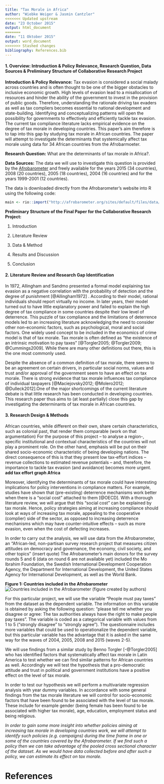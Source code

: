 ```yaml
---
title: "Tax Morale in Africa"
author: "Wiebke Weiger & Jasmin Cantzler"
<<<<<<< Updated upstream
date: "23 October 2015"
output: html_document
=======
date: "11 Oktober 2015"
output: word_document
>>>>>>> Stashed changes
bibliography: References.bib
---
```




#### 1. Overview: Introduction & Policy Relevance, Research Question, Data Sources & Preliminary Structure of Collaborative Research Project

**Introduction & Policy Relevance:**
Tax evasion is considered a social malady across countries and is often thought to be one of the bigger obstacles to inclusive economic growth. High levels of evasion lead to a misallocation of resources and hinder the ability of the government to invest in the provision of public goods. Therefore, understanding the rationale driving tax evaders as well as tax compliers becomes essential to national development and state-building. Identifying and conceptualizing patterns will open the possibility for governments to effectively and efficiently tackle tax evasion. The current tax compliance literature lacks empirical evidence on the degree of tax morale in developing countries. This paper's aim therefore is to tap into this gap by studying tax morale in African countries. The paper will attempt to investigate the determinants that systemically affect tax morale using data for 34 African countries from the Afrobarmoeter.

**Research Question:** 
What are the determinants of tax morale in Africa?. 

**Data Sources:** 
The data we will use to investigate this question is provided by the [Afrobarometer](http://www.afrobarometer.org/) and freely available for the years 2015 (34 countries), 2008 (20 countries), 2005 (18 countries), 2004 (16 countries) and for the years 1999-2001 (12 countries).

The data is downloaded directly from the Afrobarometer's website into R using the following code:

```r
main <- rio::import("http://afrobarometer.org/sites/default/files/data/round-5/merged_r5_data_0.sav")
```



**Preliminary Structure of the Final Paper for the Collaborative Research Project:**

1. Introduction

2. Literature Review

3. Data & Method

4. Results and Discussion

5. Conclusion

#### 2. Literature Review and Research Gap Identification

In 1972, Allingham and Sandmo presented a formal model explaining tax evasion as a negative correlation with the probability of detection and the degree of punishment [@Allingham1972] . According to their model, rational individuals should report virtually no income. In later years, their model turned out to have little explanatory power and failed to explain the high degree of tax compliance in some countries despite their low level of deterrence. This puzzle of tax compliance and the limitations of deterrence models led to an increasing literature acknowledging the need to consider other non-economic factors, such as psychological, moral and social factors. One widely used concept to be included in the economics of crime model is that of tax morale. Tax morale is often defined as "the existence of an intrinsic motivation to pay taxes" [@Torgler2005; @Torgler2009; @Cummings2009]. While there are many other definitions out there, this is the one most commonly used. 

Despite the absence of a common definition of tax morale, there seems to be an agreement on certain drivers, in particular social norms, values and trust and/or approval of the government seem to have an effect on tax morale. There is strong evidence that tax morale influences tax compliance of individual taxpayers 
[@Maciejovsky2012; @Molero2012; @Dulleck2012].One of the major shortcomings of the current literature debate is that little research has been conducted in developing countries. This research paper thus aims to (at least partially) close this gap by investigating the determinants of tax morale in African countries. 

#### 3. Research Design & Methods
African countries, while different on their own, share certain characteristics, such as colonial past, that render them comparable (work on that argumentation) For the purpose of this project – to analyse a region-, specific institutional and contextual characteristics of the countries will not play a prominent role. On the other hand, emphasis will be put on their shared socio-economic characteristic of being developing nations. The direct consequence of this is that they present low tax-effort indices – revenue collections to estimated revenue potentials – and, therefore, the importance to tackle tax evasion (and avoidance) becomes more urgent. **add tax effort graph Africa**

Moreover, identifying the determinants of tax morale could have interesting implications for policy interventions in compliance matters. For example, studies have shown that (pre-existing) deterrence mechanisms work better when there is a "social cost" attached to them [@OECD]. With a thorough literature review, we will argue that this "social cost" can be explained by tax morale. Hence, policy strategies aiming at increasing compliance should look at ways of increasing tax morale, appealing to the cooperative (complier) side of the sector, as opposed to increasing deterrence mechanisms which may have counter-intuitive effects – such as more evasion, even when the cost of defecting increases.

In order to carry out the analysis, we will use data from the Afrobarometer, an "African-led, non-partisan survey research project that measures citizen attitudes on democracy and governance, the economy, civil society, and other topics" (insert quote) The Afrobarometer's main donors for the survey rounds 5 and 6 (data on round 6 are not available yet) included the Mo Ibrahim Foundation, the Swedish International Development Cooperation Agency, the Department for International Development, the United States Agency for International Development, as well as the World Bank.


**Figure 1: Countries included in the Afrobarometer**
![Countries included in the Afrobarometer (figure created by authors)](Map_Countries.png)


For this particular project, we will use the variable "People must pay taxes" from the dataset as the dependent variable. The information on this variable is obtained by asking the following question: "please tell me whether you disagree or agree: The tax authorities always have the right to make people pay taxes". The variable is coded as a categorical variable with values from 1 to 5 ("strongly disagree" to "strongly agree"). The questionnaire includes more variables that could be used to operationalize the dependent variable, but this particular variable has the advantage that it is asked in the same way for the waves of 2004, 2005, 2008 and 2015 (waves 2-5). 

We will use findings from a similar study by Benno Torgler [-@Torgler2005] who has identified factors that systematically affect tax morale in Latin America to test whether we can find similar patterns for African countries as well. Accordingly we will test the hypothesis that a pro-democratic attitude and trust in political and government institutions have a positive effect on the level of tax morale.

In order to test our hypothesis we will perform a multivariate regression analysis with year dummy variables. In accordance with some general findings from the tax morale literature we will control for socio-economic factors that have been found to be associated with the level of tax morale. These include for example gender (being female has been found to be associated with higher tax morale), age, education, employment status and being religious.

*In order to gain some more insight into whether policies aiming at increasing tax morale in developing countries work, we will attempt to identify such policies (e.g. campaigns) during the time frame in one or some of the countries covered by the Afrobarometer. If we find such a policy then we can take advantage of the pooled cross sectional character of the dataset. As we would have data collected before and after such a policy, we can estimate its effect on tax morale.*


# References
